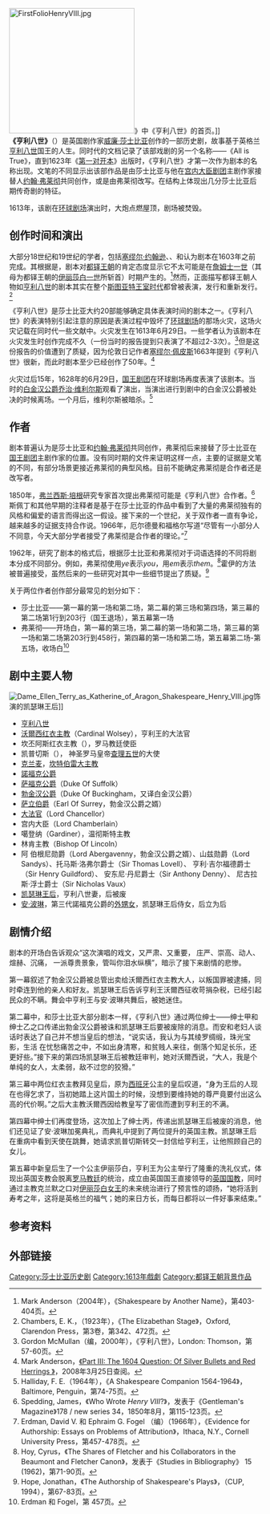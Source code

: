 [[File:FirstFolioHenryVIII.jpg|250px]]》中《亨利八世》的首页。]]
'''《亨利八世》'''（{{lang|en|Henry VIII}}）是英国剧作家[[威廉·莎士比亚|威廉·莎士比亚]]创作的一部历史剧，故事基于英格兰[[亨利八世|亨利八世]]国王的人生。同时代的文档记录了该部戏剧的另一个名称——《All is True》，直到1623年《[[第一对开本|第一对开本]]》出版时，《亨利八世》才第一次作为剧本的名称出现。文笔的不同显示出该部作品是由莎士比亚与他在[[宫内大臣剧团|宫内大臣剧团]]主剧作家接替人[[约翰·弗莱彻|约翰·弗莱彻]]共同创作，或是由弗莱彻改写。在结构上体现出几分莎士比亚后期传奇剧的特征。

1613年，该剧在[[环球剧场|环球剧场]]演出时，大炮点燃屋顶，剧场被焚毁。

== 创作时间和演出 ==
大部分18世纪和19世纪的学者，包括[[塞缪尔·约翰逊|塞缪尔·约翰逊]]、{{link-en|刘易斯·西奥博尔德|Lewis Theobald}}、{{link-en|乔治·斯蒂文斯|George Steevens}}和{{link-en|埃德蒙·马隆|Edmond Malone}}认为剧本在1603年之前完成。其根据是，剧本对[[都铎王朝|都铎王朝]]的肯定态度显示它不太可能是在[[詹姆士一世_(英格兰)|詹姆士一世]]（其母为都铎王朝的[[伊丽莎白一世|伊丽莎白一世]]所斩首）时期产生的。<ref>Mark Anderson（2004年），《Shakespeare by Another Name》，第403-404页。</ref>然而，正面描写都铎王朝人物如[[亨利八世|亨利八世]]的剧本其实在整个[[斯图亚特王朝|斯图亚特王室时代]]都曾被表演，发行和重新发行。<ref>Chambers, E. K.，（1923年），《The Elizabethan Stage》，Oxford, Clarendon Press，第3卷，第342、472页。</ref>

《亨利八世》是莎士比亚大约20部能够确定具体表演时间的剧本之一。《亨利八世》的表演特别引起注意的原因是表演过程中毁坏了[[环球剧场|环球剧场]]的那场火灾，这场火灾记载在同时代一些文献中。火灾发生在1613年6月29日。一些学者认为该剧本在火灾发生时创作完成不久（一份当时的报告提到只表演了不超过2-3次）。<ref>Gordon McMullan（编，2000年），《亨利八世》，London: Thomson，第 57-60页。</ref>但是这份报告的价值遭到了质疑，因为伦敦日记作者[[塞缪尔·佩皮斯|塞缪尔·佩皮斯]]1663年提到《亨利八世》很新，而此时剧本至少已经创作了50年。<ref>Mark Anderson，[http://www.gather.com/viewArticle.jsp?articleId=281474976776589 《Part III: The 1604 Question: Of Silver Bullets and Red Herrings 》]{{dead link|date=2017年11月 |bot=InternetArchiveBot |fix-attempted=yes }}，2008年3月25日查阅。</ref>

火灾过后15年，1628年的6月29日，[[国王剧团|国王剧团]]在环球剧场再度表演了该剧本。当时的[[白金汉公爵|白金汉公爵]][[乔治·维利尔斯，第一代白金汉公爵|乔治·维利尔斯]]观看了演出，当演出进行到剧中的白金汉公爵被处决的时候离场。一个月后，维利尔斯被暗杀。<ref>Halliday, F. E.（1964年），《A Shakespeare Companion 1564-1964》，Baltimore, Penguin，第74-75页。</ref>

== 作者 ==
剧本普遍认为是莎士比亚和[[约翰·弗莱彻|约翰·弗莱彻]]共同创作，弗莱彻后来接替了莎士比亚在[[国王剧团|国王剧团]]主剧作家的位置。没有同时期的文件来证明这样一点，主要的证据是文笔的不同，有部分场景更接近弗莱彻的典型风格。目前不能确定弗莱彻是合作者还是改写者。

1850年，[[弗兰西斯·培根|弗兰西斯·培根]]研究专家{{link-en|詹姆斯·斯佩丁|James Spedding}}首次提出弗莱彻可能是《亨利八世》合作者。<ref>Spedding, James，《Who Wrote ''Henry VIII''?》，发表于《Gentleman's Magazine》178 / new series 34，1850年8月，第115-123页。</ref> 斯佩丁和其他早期的注释者是基于在莎士比亚的作品中看到了大量的弗莱彻独有的风格和偏爱的语言而得出这一假设。接下来的一个世纪，关于双作者一直有争论，越来越多的证据支持合作说。1966年，厄尔德曼和福格尔写道“尽管有一小部分人不同意，今天大部分学者接受了弗莱彻是合作者的理论。”<ref>Erdman, David V. 和 Ephraim G. Fogel （编）（1966年），《Evidence for Authorship: Essays on Problems of Attribution》，Ithaca, N.Y., Cornell University Press，第457-478页。</ref>

1962年，{{link-en|赛勒斯·霍伊|Cyrus Hoy}}研究了剧本的格式后，根据莎士比亚和弗莱彻对于词语选择的不同将剧本分成不同部分。例如，弗莱彻使用''ye''表示''you''，用''em''表示''them''。<ref>Hoy, Cyrus，《The Shares of Fletcher and his Collaborators in the Beaumont and Fletcher Canon》，发表于《Studies in Bibliography》 15 (1962)，第71-90页。</ref>霍伊的方法被普遍接受，虽然后来的一些研究对其中一些细节提出了质疑。<ref>Hope, Jonathan，《The Authorship of Shakespeare's Plays》，（CUP, 1994），第67-83页。</ref>

关于两位作者创作部分最常见的划分如下：
* 莎士比亚——第一幕的第一场和第二场，第二幕的第三场和第四场，第三幕的第二场第1行到203行（国王退场），第五幕第一场
* 弗莱彻——开场白，第一幕的第三场，第二幕的第一场和第二场，第三幕的第一场和第二场第203行到458行，第四幕的第一场和第二场，第五幕第二场-第五场，收场白<ref>Erdman 和 Fogel，第 457页。</ref>

== 剧中主要人物 ==
[[File:Dame_Ellen_Terry_as_Katherine_of_Aragon_Shakespeare_Henry_VIII.jpg|thumbnail]]饰演的凯瑟琳王后]]
* [[亨利八世|亨利八世]]
* [[托馬斯·沃爾西|沃爾西红衣主教]]（Cardinal Wolsey），亨利王的大法官
* 坎丕阿斯红衣主教（{{link-en|Cardinal Campeius|Lorenzo Campeggio}}），罗马教廷使臣
* 凯普切斯（{{link-en|Capucius|Eustace Chapuys}}）， 神圣罗马皇帝[[查理五世_(神圣罗马帝国)|查理五世]]的大使
* [[托馬斯·克蘭麥|克兰麦]]，[[坎特伯雷大主教|坎特伯雷大主教]]
* [[湯瑪斯·霍華德，第三代諾福克公爵|諾福克公爵]]
* [[萨福克公爵|萨福克公爵]]（Duke Of Suffolk）
* [[第三代白金汉公爵爱德华·斯塔福德|勃金汉公爵]]（Duke Of Buckingham，又译白金汉公爵）
* [[第三代诺福克公爵托马斯·霍华德|萨立伯爵]]（Earl Of Surrey，勃金汉公爵之婿）
* [[大法官_(英國)|大法官]]（Lord Chancellor）
* 宫内大臣（Lord Chamberlain）
* 噶登纳（Gardiner），温彻斯特主教
* 林肯主教（Bishop Of Lincoln）
* 阿 伯根尼勋爵（Lord Abergavenny，勃金汉公爵之婿）、山兹勋爵（Lord Sandys）、托马斯·洛弗尔爵士（Sir Thomas Lovell）、 亨利·吉尔福德爵士（Sir Henry Guildford）、 安东尼·丹尼爵士（Sir Anthony Denny）、 尼古拉斯·浮士爵士（Sir Nicholas Vaux）
* [[阿拉貢的凱瑟琳|凯瑟琳王后]]，亨利八世妻，后被废
* [[安妮·博林|安·波琳]]，第三代諾福克公爵的[[外甥女|外甥女]]，凯瑟琳王后侍女，后立为后

== 剧情介绍 ==
剧本的开场白告诉观众“这次演唱的戏文，又严肃、又重要， 庄严、崇高、动人、煊赫、沉痛， 一派尊贵景象，管叫你泪水纵横”，暗示了接下来剧情的悲惨。

第一幕叙述了勃金汉公爵被总管出卖给沃爾西红衣主教大人，以叛国罪被逮捕，同时牵连到他的亲人和好友。凯瑟琳王后告诉亨利王沃爾西征收苛捐杂税，已经引起民众的不瞒。舞会中亨利王与安·波琳共舞后，被她迷住。

第二幕中，和莎士比亚大部分剧本一样，《亨利八世》通过两位绅士——绅士甲和绅士乙之口传递出勃金汉公爵被诛和凯瑟琳王后要被废除的消息。而安和老妇人谈话时表达了自己并不想当皇后的想法，“说实话，我认为与其绫罗绸缎，珠光宝影，生活 在忧愁痛苦之中，不如出身清寒，和贫贱人来往，倒落个知足长乐，还更好些。”接下来的第四场凯瑟琳王后被教廷审判，她对沃爾西说，“大人，我是个单纯的女人，太柔弱，敌不过您的狡猾。”

第三幕中两位红衣主教拜见皇后，原为[[西班牙|西班牙]]公主的皇后叹道，“身为王后的人现在也得乞求了，当初她踏上这片国土的时候，没想到要维持她的尊严竟要付出这么高的代价啊。”之后大主教沃爾西因给教皇写了密信而遭到亨利王的不满。

第四幕中绅士们再度登场，这次加上了绅士丙，传递出凯瑟琳王后被废的消息，他们还见证了安·波琳加冕典礼，而典礼中提到了两位提升的英国主教。凯瑟琳王后在重病中看到天使在跳舞，她请求凯普切斯转交一封信给亨利王，让他照顾自己的女儿。

第五幕中新皇后生了一个公主伊丽莎白，亨利王为公主举行了隆重的洗礼仪式，体现出英国支教会脱离[[罗马教廷|罗马教廷]]的统治，成立由英国国王直接领导的[[英国国教|英国国教]]，同时通过主教克兰默之口对[[伊丽莎白一世_(英格兰)|伊丽莎白女王]]的未来统治进行了预言性的颂扬，“她将活到寿考之年，这将是英格兰的福气；她的来日方长，而每日都将以一件好事来结束。”

== 参考资料 ==
{{reflist}}

== 外部链接 ==
{{wikisourcelang|en|The Life of King Henry the Eighth|亨利八世}}
{{wikiquote|Henry VIII (play)|亨利八世|en}}

{{莎士比亚}}
{{Authority control}}
{{DEFAULTSORT:Henry VIII}}
[[Category:莎士比亚历史剧|Category:莎士比亚历史剧]]
[[Category:1613年戲劇|Category:1613年戲劇]]
[[Category:都铎王朝背景作品|Category:都铎王朝背景作品]]